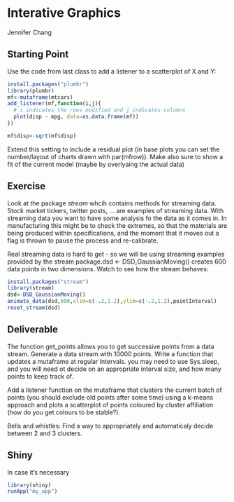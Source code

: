 Interative Graphics
========================================================
Jennifer Chang

Starting Point
---------------
Use the code from last class to add a listener to a scatterplot of X and Y:
```r
install.packages("plumbr")
library(plumbr)
mf<-mutaframe(mtcars)
add_listener(mf,function(i,j){
  # i indicates the rows modified and j indicates columns
  plot(disp ~ mpg, data=as.data.frame(mf))
})

mf$disp<-sqrt(mf$disp)
```
Extend this setting to include a residual plot (in base plots you can set the number/layout of charts drawn with par(mfrow)).  Make also sure to show a fit of the current model (maybe by overlyaing the actual data)

Exercise
--------
Look at the package *stream* whcih contains methods for streaming data.  Stock market tickers, twitter posts, ... are examples of streaming data.  With streaming data you want to have some analysis fo the data as it comes in.  In manufacturing this might be to check the extremes, so that the materials are being produced within specifications, and the moment that it moves out a flag is thrown to pause the process and re-calibrate.

Real streaming data is hard to get - so we will be using streaming examples provided by the stream package.dsd <- DSD_GaussianMoving() creates 600 data points in two dimensions.  Watch to see how the stream behaves:

```r
install.packages("stream")
library(stream)
dsd<-DSD_GaussianMoving()
animate_data(dsd,600,xlim=c(-.2,1.2),ylim=c(-.2,1.2),pointInterval)
reset_stream(dsd)
```

Deliverable
---------
The function get_points allows you to get successive points from a data stream.  Generate a data stream with 10000 points.  Write a function that updates a mutaframe at regular intervals.  you may need to use Sys.sleep, and you will need ot decide on an appropriate interval size, and how many points to keep track of.

Add a listener function on the mutaframe that clusters the current batch of points (you should exclude old points after some time) using a k-means approach and plots a scatterplot of points coloured by cluster affiliation (how do you get colours to be stable?).

Bells and whistles: Find a way to appropriately and automaticaly decide between 2 and 3 clusters.

Shiny
------
In case it's necessary
```r
library(shiny)
runApp("my_app")
```

